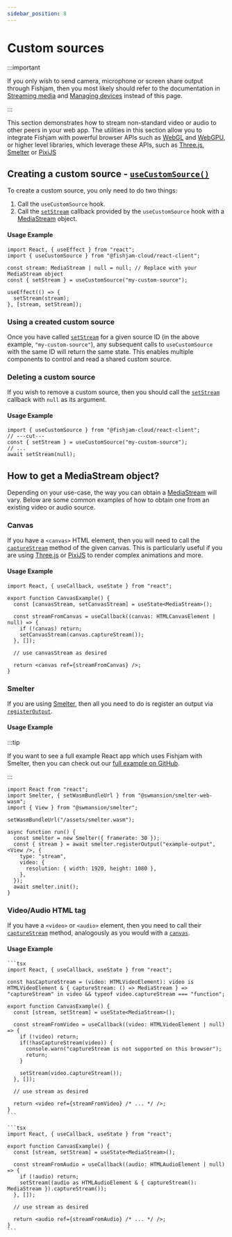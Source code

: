 ```yaml
---
sidebar_position: 8
---
```



# Custom sources

:::important

If you only wish to send camera, microphone or screen share output through Fishjam, then you most likely should refer to the documentation in [Streaming media](/react/start-streaming) and [Managing devices](/react/managing-devices) instead of this page.

:::

This section demonstrates how to stream non-standard video or audio to other peers in your web app.
The utilities in this section allow you to integrate Fishjam with powerful browser APIs such as [WebGL](https://developer.mozilla.org/en-US/docs/Web/API/WebGL_API) and [WebGPU](https://developer.mozilla.org/en-US/docs/Web/API/WebGPU_API),
or higher level libraries, which leverage these APIs, such as [Three.js](https://threejs.org/), [Smelter](https://smelter.dev) or [PixiJS](https://pixijs.com/)

## Creating a custom source - [`useCustomSource()`](/api/web/functions/useCustomSource)

To create a custom source, you only need to do two things:

1. Call the `useCustomSource` hook.
2. Call the [`setStream`](/api/web/functions/useCustomSource#setstream) callback provided by the `useCustomSource` hook with a [MediaStream](#how-to-get-a-mediastream-object) object.

#### Usage Example

```tsx
import React, { useEffect } from "react";
import { useCustomSource } from "@fishjam-cloud/react-client";

const stream: MediaStream | null = null; // Replace with your MediaStream object
const { setStream } = useCustomSource("my-custom-source");

useEffect(() => {
  setStream(stream);
}, [stream, setStream]);
```

### Using a created custom source

Once you have called [`setStream`](/api/web/functions/useCustomSource#setstream) for a given source ID (in the above example, `"my-custom-source"`), any subsequent calls to `useCustomSource` with the same ID will return the same state.
This enables multiple components to control and read a shared custom source.

### Deleting a custom source

If you wish to remove a custom source, then you should call the [`setStream`](/api/web/functions/useCustomSource#setstream) callback with `null` as its argument.

#### Usage Example

```tsx
import { useCustomSource } from "@fishjam-cloud/react-client";
// ---cut---
const { setStream } = useCustomSource("my-custom-source");
// ...
await setStream(null);
```

## How to get a MediaStream object?

Depending on your use-case, the way you can obtain a [MediaStream](https://developer.mozilla.org/en-US/docs/Web/API/MediaStream) will vary.
Below are some common examples of how to obtain one from an existing video or audio source.

### Canvas

If you have a `<canvas>` HTML element, then you will need to call the [`captureStream`](https://developer.mozilla.org/en-US/docs/Web/API/HTMLCanvasElement/captureStream) method of the given canvas.
This is particularly useful if you are using [Three.js](https://threejs.org/) or [PixiJS](https://pixijs.com/) to render complex animations and more.

#### Usage Example

```tsx
import React, { useCallback, useState } from "react";

export function CanvasExample() {
  const [canvasStream, setCanvasStream] = useState<MediaStream>();

  const streamFromCanvas = useCallback((canvas: HTMLCanvasElement | null) => {
    if (!canvas) return;
    setCanvasStream(canvas.captureStream());
  }, []);

  // use canvasStream as desired

  return <canvas ref={streamFromCanvas} />;
}
```

### Smelter

If you are using [Smelter](https://smelter.dev), then all you need to do is register an output via [`registerOutput`](https://smelter.dev/ts-sdk/outputs/wasm-stream/).

#### Usage Example

:::tip

If you want to see a full example React app which uses Fishjam with Smelter, then you can check out our [full example on GitHub](https://github.com/fishjam-cloud/web-client-sdk/tree/main/examples/react-client/minimal-smelter).

:::

```tsx
import React from "react";
import Smelter, { setWasmBundleUrl } from "@swmansion/smelter-web-wasm";
import { View } from "@swmansion/smelter";

setWasmBundleUrl("/assets/smelter.wasm");

async function run() {
  const smelter = new Smelter({ framerate: 30 });
  const { stream } = await smelter.registerOutput("example-output", <View />, {
    type: "stream",
    video: {
      resolution: { width: 1920, height: 1080 },
    },
  });
  await smelter.init();
}
```

### Video/Audio HTML tag

If you have a `<video>` or `<audio>` element, then you need to call their [`captureStream`](https://developer.mozilla.org/en-US/docs/Web/API/HTMLMediaElement/captureStream) method, analogously as you would with a [`canvas`](#canvas).

#### Usage Example

<Tabs groupId="language">
  <TabItem value="video" label="Video">

    ```tsx
    import React, { useCallback, useState } from "react";

    const hasCaptureStream = (video: HTMLVideoElement): video is HTMLVideoElement & { captureStream: () => MediaStream } => "captureStream" in video && typeof video.captureStream === "function";

    export function CanvasExample() {
      const [stream, setStream] = useState<MediaStream>();

      const streamFromVideo = useCallback((video: HTMLVideoElement | null) => {
        if (!video) return;
        if(!hasCaptureStream(video)) {
          console.warn("captureStream is not supported on this browser");
          return;
        }

        setStream(video.captureStream());
      }, []);

      // use stream as desired

      return <video ref={streamFromVideo} /* ... */ />;
    }
    ```

  </TabItem>

  <TabItem value="audio" label="Audio">

    ```tsx
    import React, { useCallback, useState } from "react";

    export function CanvasExample() {
      const [stream, setStream] = useState<MediaStream>();

      const streamFromAudio = useCallback((audio: HTMLAudioElement | null) => {
        if (!audio) return;
        setStream((audio as HTMLAudioElement & { captureStream(): MediaStream }).captureStream());
      }, []);

      // use stream as desired

      return <audio ref={streamFromAudio} /* ... */ />;
    }
    ```

  </TabItem>
 </Tabs>
